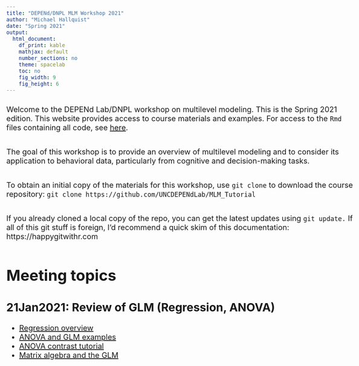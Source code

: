 ```yaml
---
title: "DEPENd/DNPL MLM Workshop 2021"
author: "Michael Hallquist"
date: "Spring 2021"
output:
  html_document:
    df_print: kable
    mathjax: default
    number_sections: no
    theme: spacelab
    toc: no
    fig_width: 9 
    fig_height: 6 
---
```

<style type="text/css">
body{ font-size: 20px; max-width: 1600px; margin: auto; padding: 1em; }
code.r{ font-size: 20px; }
p { padding-top: 10px; padding-bottom: 10px; }
pre { font-size: 16px; }
</style>

Welcome to the DEPENd Lab/DNPL workshop on multilevel modeling. This is the Spring 2021 edition. This website provides access to course materials and examples. For access to the `Rmd` files containing all code, see [here](https://github.com/UNCDEPENdLab/MLM_Tutorial).

The goal of this workshop is to provide an overview of multilevel modeling and to consider its application to behavioral data, particularly from cognitive and decision-making tasks.

To obtain an initial copy of the materials for this workshop, use `git clone` to download the course repository: 
`git clone https://github.com/UNCDEPENdLab/MLM_Tutorial`

If you already cloned a local copy of the repo, you can get the latest updates using `git update.` If all of this git stuff is foreign, I'd recommend a quick skim of this documentation: https://happygitwithr.com

# Meeting topics

## 21Jan2021: Review of GLM (Regression, ANOVA)
  - [Regression overview](01_Regression/01_Correlation_and_Regression.html)
  - [ANOVA and GLM examples](01_Regression/03_Basic_Analysis.html)
  - [ANOVA contrast tutorial](https://cran.r-project.org/web/packages/afex/vignettes/afex_anova_example.html)
  - [Matrix algebra and the GLM](01_Regression/02_Matrix_Algebra_Overview.html)